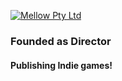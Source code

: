[![Mellow Pty Ltd](../../images/mellow.png)](https://mellowarpeggiation.itch.io/)

### Founded as Director

#### Publishing Indie games!
